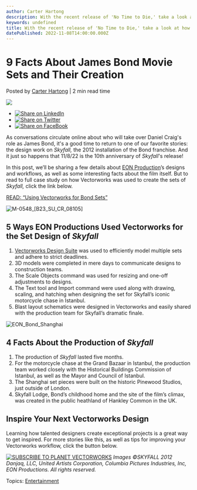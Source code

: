 ```yaml
---
author: Carter Hartong
description: With the recent release of 'No Time to Die,' take a look at how Vectorworks was used for the sets of Skyfall.
keywords: undefined
title: With the recent release of 'No Time to Die,' take a look at how Vectorworks was used for the sets of Skyfall. 
datePublished: 2022-11-08T14:00:00.000Z
---
```

  

# 9 Facts About James Bond Movie Sets and Their Creation

 Posted by [Carter Hartong](https://blog.vectorworks.net/author/carter-hartong) | 2 min read time 

![](https://blog.vectorworks.net/hubfs/Blog%20Images/220215_Skyfall%20Repurpose/M-0548_%5BB23_SU_CR_08105%5D.tif) 

* [![Share on LinkedIn](https://2659751.fs1.hubspotusercontent-na1.net/hubfs/2659751/michaelDemo/share-LI.png)](http://www.linkedin.com/shareArticle?mini=true&url=https%3A%2F%2Fblog.vectorworks.net%2Fhow-vectorworks-was-used-to-design-the-sets-of-skyfall)
* [![Share on Twitter](https://2659751.fs1.hubspotusercontent-na1.net/hubfs/2659751/michaelDemo/share-TW.png)](https://www.twitter.com/share?text=9%20Facts%20About%20James%20Bond%20Movie%20Sets%20and%20Their%20Creation&url=https%3A%2F%2Fblog.vectorworks.net%2Fhow-vectorworks-was-used-to-design-the-sets-of-skyfall&via=PMGTweets)
* [![Share on FaceBook](https://2659751.fs1.hubspotusercontent-na1.net/hubfs/2659751/michaelDemo/share-FB.png)](https://www.facebook.com/sharer/sharer.php?u=https%3A%2F%2Fblog.vectorworks.net%2Fhow-vectorworks-was-used-to-design-the-sets-of-skyfall)

As conversations circulate online about who will take over Daniel Craig's role as James Bond, it's a good time to return to one of our favorite stories: the design work on _Skyfall,_ the 2012 installation of the Bond franchise. And it just so happens that 11/8/22 is the 10th anniversary of _Skyfall_'s release!

In this post, we’ll be sharing a few details about [EON Production](https://www.eon.co.uk/)’s designs and workflows, as well as some interesting facts about the film itself. But to read to full case study on how Vectorworks was used to create the sets of _Skyfall,_ click the link below.

[READ: “Using Vectorworks for Bond Sets”](https://www.vectorworks.net/en-US/customer-showcase/vectorworks-software-for-bond-sets)

![M-0548_[B23_SU_CR_08105]](https://blog.vectorworks.net/hs-fs/hubfs/Blog%20Images/220215_Skyfall%20Repurpose/M-0548_%5BB23_SU_CR_08105%5D.jpeg?width=1440&name=M-0548_%5BB23_SU_CR_08105%5D.jpeg)

## 5 Ways EON Productions Used Vectorworks for the Set Design of _Skyfall_

1. [Vectorworks Design Suite](https://www.vectorworks.net/design-suite) was used to efficiently model multiple sets and adhere to strict deadlines.
2. 3D models were completed in mere days to communicate designs to construction teams.
3. The Scale Objects command was used for resizing and one-off adjustments to designs.
4. The Text tool and Import command were used along with drawing, scaling, and hatching when designing the set for Skyfall’s iconic motorcycle chase in Istanbul.
5. Blast layout schematics were designed in Vectorworks and easily shared with the production team for Skyfall’s dramatic finale.

![EON_Bond_Shanghai](https://blog.vectorworks.net/hs-fs/hubfs/Blog%20Images/220215_Skyfall%20Repurpose/EON_Bond_Shanghai.jpeg?width=1440&name=EON_Bond_Shanghai.jpeg)

## 4 Facts About the Production of _Skyfall_

1. The production of _Skyfall_ lasted five months.
2. For the motorcycle chase at the Grand Bazaar in Istanbul, the production team worked closely with the Historical Buildings Commission of Istanbul, as well as the Mayor and Council of Istanbul.
3. The Shanghai set pieces were built on the historic Pinewood Studios, just outside of London.
4. Skyfall Lodge, Bond’s childhood home and the site of the film’s climax, was created in the public heathland of Hankley Common in the UK.

## Inspire Your Next Vectorworks Design

Learning how talented designers create exceptional projects is a great way to get inspired. For more stories like this, as well as tips for improving your Vectorworks workflow, click the button below.

[![SUBSCRIBE TO PLANET VECTORWORKS](https://no-cache.hubspot.com/cta/default/3018241/8a5d9ee2-9088-47b9-9883-9f473a72fd34.png)](https://cta-redirect.hubspot.com/cta/redirect/3018241/8a5d9ee2-9088-47b9-9883-9f473a72fd34) _Images ©SKYFALL 2012 Danjaq, LLC, United Artists Corporation, Columbia Pictures Industries, Inc, EON Productions. All rights reserved._

 Topics: [Entertainment](https://blog.vectorworks.net/topic/entertainment) 

  